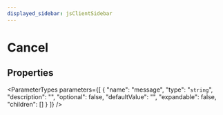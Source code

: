```yaml
---
displayed_sidebar: jsClientSidebar
---
```



# Cancel

## Properties

<ParameterTypes parameters={[
  {
    "name": "message",
    "type": "`string`",
    "description": "",
    "optional": false,
    "defaultValue": "",
    "expandable": false,
    "children": []
  }
]} />
